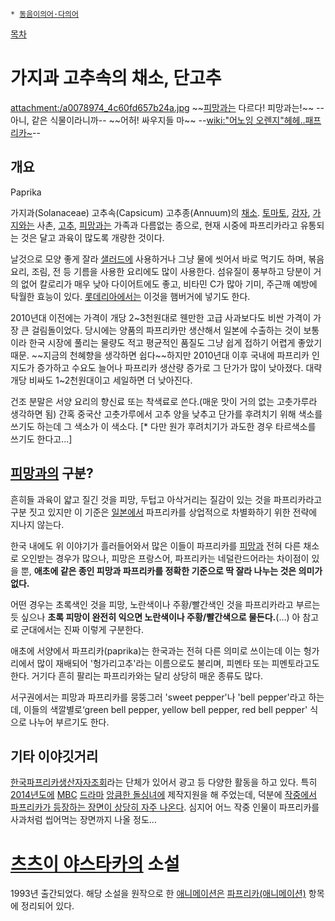  * [[동음이의어·다의어]]

[[목차]]

= 가지과 고추속의 채소, 단고추 =
attachment:/a0078974_4c60fd657b24a.jpg
~~[[피망]]과는 다르다! 피망과는!~~ --아니, 같은 식물이라니까-- ~~어허! 싸우지들 마~~
--[[wiki:"어노잉 오렌지"헤헤..패프리카~]]--

== 개요 ==
Paprika

가지과(Solanaceae) 고추속(Capsicum) 고추종(Annuum)의 [[채소]]. [[토마토]], [[감자]], [[가지]]와는 사촌, [[고추]], [[피망]]과는 가족과 다름없는 종으로, 현재 시중에 파프리카라고 유통되는 것은 달고 과육이 많도록 개량한 것이다. 

날것으로 모양 좋게 잘라 [[샐러드]]에 사용하거나 그냥 물에 씻어서 바로 먹기도 하며, 볶음요리, 조림, 전 등 기름을 사용한 요리에도 많이 사용한다. 섬유질이 풍부하고 당분이 거의 없어 칼로리가 매우 낮아 다이어트에도 좋고, 비타민 C가 많아 기미, 주근깨 예방에 탁월한 효능이 있다. [[롯데리아]]에서는 이것을 햄버거에 넣기도 한다.

2010년대 이전에는 가격이 개당 2~3천원대로 웬만한 고급 사과보다도 비싼 가격이 가장 큰 걸림돌이었다. 당시에는 양품의 파프리카만 생산해서 일본에 수출하는 것이 보통이라 한국 시장에 풀리는 물량도 적고 평균적인 품질도 그냥 쉽게 접하기 어렵게 좋았기 때문. ~~지금의 천혜향을 생각하면 쉽다~~하지만 2010년대 이후 국내에 파프리카 인지도가 증가하고 수요도 늘어나 파프리카 생산량 증가로 그 단가가 많이 낮아졌다. 대략 개당 비싸도 1~2천원대이고 세일하면 더 낮아진다.

건조 분말은 서양 요리의 향신료 또는 착색료로 쓴다.(매운 맛이 거의 없는 고춧가루라 생각하면 됨) 간혹 중국산 고춧가루에서 고추 양을 낮추고 단가를 후려치기 위해 색소를 쓰기도 하는데 그 색소가 이 색소다. [* 다만 원가 후려치기가 과도한 경우 타르색소를 쓰기도 한다고...]

== [[피망]]과의 구분? ==
흔히들 과육이 얇고 질긴 것을 피망, 두텁고 아삭거리는 질감이 있는 것을 파프리카라고 구분 짓고 있지만 이 기준은 [[일본]]에서 파프리카를 상업적으로 차별화하기 위한 전략에 지나지 않는다.

한국 내에도 위 이야기가 흘러들어와서 많은 이들이 파프리카를 [[피망]]과 전혀 다른 채소로 오인받는 경우가 많으나, 피망은 프랑스어, 파프리카는 네덜란드어라는 차이점이 있을 뿐, '''애초에 같은 종인 피망과 파프리카를 정확한 기준으로 딱 잘라 나누는 것은 의미가 없다.'''

어떤 경우는 초록색인 것을 피망, 노란색이나 주황/빨간색인 것을 파프리카라고 부르는 듯 싶으나 '''초록 피망이 완전히 익으면 노란색이나 주황/빨간색으로 물든다.'''(…) 아 참고로 군대에서는 진짜 이렇게 구분한다.

애초에 서양에서 파프리카(paprika)는 한국과는 전혀 다른 의미로 쓰이는데 이는 헝가리에서 많이 재배되어 '헝가리고추'라는 이름으로도 불리며, 피멘타 또는 피멘토라고도 한다. 거기다 흔히 팔리는 파프리카와는 달리 상당히 매운 종류도 많다.

서구권에서는 피망과 파프리카를 뭉뚱그러 'sweet pepper'나 'bell pepper'라고 하는데, 이들의 색깔별로‘green bell pepper, yellow bell pepper, red bell pepper' 식으로 나누어 부르기도 한다.

== 기타 이야깃거리 ==
[http://paprika.or.kr/ 한국파프리카생산자자조회]라는 단체가 있어서 광고 등 다양한 활동을 하고 있다. 특히 [[2014년]]도에 [[문화방송|MBC]] [[드라마]] [[앙큼한 돌싱녀]]에 제작지원을 해 주었는데, 덕분에 [[간접광고|작중에서 파프리카가 등장하는 장면이 상당히 자주 나온다]]. 심지어 어느 작중 인물이 파프리카를 사과처럼 씹어먹는 장면까지 나올 정도...

= [[츠츠이 야스타카]]의 소설 =
1993년 출간되었다. 해당 소설을 원작으로 한 [[애니메이션]]은 [[파프리카(애니메이션)]] 항목에 정리되어 있다.
